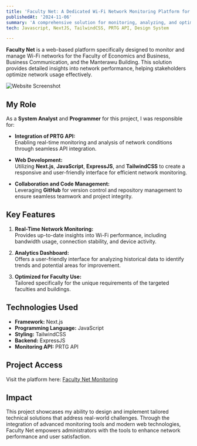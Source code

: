 ```yaml
---
title: 'Faculty Net: A Dedicated Wi-Fi Network Monitoring Platform for Telkom University Bandung'
publishedAt: '2024-11-06'
summary: 'A comprehensive solution for monitoring, analyzing, and optimizing Wi-Fi usage in academic environments.'
tech: Javascript, NextJS, TailwindCSS, PRTG API, Design System

---
```

**Faculty Net** is a web-based platform specifically designed to monitor and manage Wi-Fi networks for the Faculty of Economics and Business, Business Communication, and the Manterawu Building. This solution provides detailed insights into network performance, helping stakeholders optimize network usage effectively.  

![Website Screenshot](/faculty-net/1.png)  

## My Role  

As a **System Analyst** and **Programmer** for this project, I was responsible for:  

- **Integration of PRTG API:**  
  Enabling real-time monitoring and analysis of network conditions through seamless API integration.  

- **Web Development:**  
  Utilizing **Next.js**, **JavaScript**, **ExpressJS**, and **TailwindCSS** to create a responsive and user-friendly interface for efficient network monitoring.  

- **Collaboration and Code Management:**  
  Leveraging **GitHub** for version control and repository management to ensure seamless teamwork and project integrity.  

## Key Features  

1. **Real-Time Network Monitoring:**  
   Provides up-to-date insights into Wi-Fi performance, including bandwidth usage, connection stability, and device activity.  

2. **Analytics Dashboard:**  
   Offers a user-friendly interface for analyzing historical data to identify trends and potential areas for improvement.  

3. **Optimized for Faculty Use:**  
   Tailored specifically for the unique requirements of the targeted faculties and buildings.  

## Technologies Used  

- **Framework:** Next.js  
- **Programming Language:** JavaScript  
- **Styling:** TailwindCSS  
- **Backend:** ExpressJS  
- **Monitoring API:** PRTG API  

## Project Access  

Visit the platform here: [Faculty Net Monitoring](https://facultynet-monitoring.vercel.app/)  

## Impact  

This project showcases my ability to design and implement tailored technical solutions that address real-world challenges. Through the integration of advanced monitoring tools and modern web technologies, Faculty Net empowers administrators with the tools to enhance network performance and user satisfaction.  
